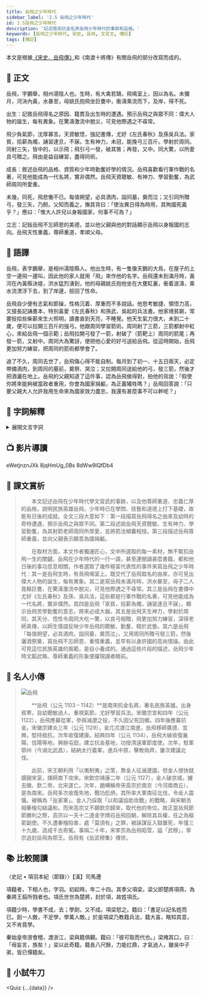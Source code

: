 ```yaml
---
title: 岳飛之少年時代
sidebar_label: '2.5 岳飛之少年時代'
id: 2.5岳飛之少年時代
description: '記述南宋抗金名將岳飛少年時代的事跡和品格。'
keywords: [岳飛之少年時代, 宋史, 岳飛, 文言文, 傳記]
tags: [傳記]
---
```


<Author name="佚名" tags={false} source="《宋史．岳飛傳》、《南渡十將傳》"/>

<p className="pre-text">本文是根據<a href="https://zh.m.wikisource.org/zh-hant/%E5%AE%8B%E5%8F%B2/%E5%8D%B7365">《宋史．岳飛傳》</a>和《南渡十將傳》有關岳飛的部分改寫而成的。</p>

## 📖 正文

<p className="main-text">岳飛，<Annotate title="古人成年（二十歲）後另取的別名，其意思往往與「名」有關聯。">字</Annotate>鵬舉，相州湯陰人也。生時，有大禽若<Annotate title="天鵝。粵 [酷]，[huk6]。">鵠</Annotate>，飛鳴室上，因以為名。未<Annotate title="指嬰兒出生滿一個月。彌︰滿，遍。">彌月</Annotate>，<Annotate title="黃河">河</Annotate><Annotate title="決堤">決</Annotate><Annotate title="今河南省內黃縣。">內黃</Annotate>，水<Annotate title="突然">暴</Annotate>至，母姚氏抱飛坐巨甕中，衝濤乘流而下，<Annotate title="到達">及</Annotate>岸，得不死。</p>

<Remark type="段旨">出生：記敘岳飛得名之原因、籍貫及出生時的遭遇。預示岳飛之與眾不同：偉大人物的誕生，每有異象。在驚濤激流中脫災，可見他際遇之不尋常。</Remark>  

<p className="main-text">飛少<Annotate title="懷有">負</Annotate>氣節，沈厚寡言。天資敏悟，<Annotate title="記憶力強">強記</Annotate>書傳，尤好<Annotate title="即《左傳》，相傳是左丘明所作，主要是記春秋時期的歷史。">《左氏春秋》</Annotate>及<Annotate title="春秋時孫武和戰國時吳起的並稱。皆古代兵家。孫武著《兵法》十三篇。吳起著《吳子》四十八篇。">孫吳兵法</Annotate>。家貧，拾薪為燭，誦習達旦，不<Annotate title="睡覺">寐</Annotate>。生有神力，<Annotate title="還未成年。冠︰古代男子二十歲舉行加冠禮，表示已成年。粵 [貫]，[gun3]。">未冠</Annotate>，能<Annotate title="拉開">挽弓</Annotate>三百斤。學射於周同。同射三矢，皆中<Annotate title="靶心">的</Annotate>，以<Annotate title="演示">示</Annotate>飛；飛引弓一發，破其<Annotate title="箭的尾部">筈</Annotate>；再發，又中。同大驚，以所愛良弓贈之。飛<Annotate title="從此">由是</Annotate><Annotate title="更加">益</Annotate>自練習，盡得同術。</p>

<Remark type="段旨">成長：敘述岳飛的品格、資質和少年時勤奮好學的情況。岳飛喜歡看行軍作戰的名著，可見他能成為一代名將，實非偶然。岳飛天資聰敏、有神力、學習勤奮，為武師周同所愛重。</Remark>  

<p className="main-text"><Annotate title="不久">未幾</Annotate>，同死，飛<Annotate title="十分悲傷。慟︰極悲哀，大哭。粵 [動]，[dung6]。">悲慟</Annotate>不已。每<Annotate title="逢">值</Annotate><Annotate title="農曆每月的初一稱「朔」，十五稱「望」；古人常在這些日子祭祀神靈。">朔望</Annotate>，必具酒肉，<Annotate title="前往">詣</Annotate>同墓，<Annotate title="向死者供獻祭品致敬">奠</Annotate>而泣；又引同所贈弓，發三矢，<Annotate title="於是，才">乃</Annotate><Annotate title="把酒灑在地上表示祭奠。粵 [賴]，[laai6]。">酹</Annotate>。父知而<Annotate title="合宜的事情。這裏用作動詞，稱讚他懂得道義。">義</Annotate>之，撫其背曰：「<Annotate title="假使，將來。">使</Annotate>汝<Annotate title="他日">異日</Annotate>得為時<Annotate title="任用，施展才能。">用</Annotate>，<Annotate title="副詞，表示假設推測語氣。">其</Annotate><Annotate title="為國捐軀">殉國</Annotate><Annotate title="為正義而死。">死義</Annotate>乎？」應曰：「<Annotate title="只要">惟</Annotate>大人許兒以身報國家，何事不可為？」</p>
  
<Remark type="段旨">立志：記敍岳飛不忘師恩的美德，並以他父親與他的對話顯示岳飛以身報國的志向。岳飛天性重義，尊師重道，孝順父母。</Remark>

## 📝 語譯

<div className="translation-text">

岳飛，表字鵬舉，是相州湯陰縣人。他出生時，有一隻像天鵝的大鳥，在屋子的上空一邊飛一邊叫，因此他的家人就用「飛」來作他的名字。岳飛還未到滿月時，黃河在內黃縣決堤，洪水猛烈湧到，他的母親姚氏抱他坐在大甕缸裏，衝着波濤，乘水流漂浮下去，到了岸邊，撿回了性命。  

岳飛自少便有志氣和節操，性格沉着、厚重而不多說話。他思考敏捷、領悟力高，又擅長記誦書本，特別喜愛《左氏春秋》和孫武、吳起的兵法書。他家境貧窮，常要撿拾些柴薪來生火照明，讀書直到天亮，不睡覺。他天生氣力很大，未到二十歲，便可以拉開三百斤的強弓。他跟周同學習箭術。周同射了三箭，三箭都射中紅心，來給岳飛一個示範；岳飛拉開弓發了一箭，射破了（箭靶上）周同的箭尾；再發一箭，又射中。周同大為驚訝，便把他心愛的好弓送給岳飛。從這時開始，岳飛更加努力練習，把周同的箭術都學會了。  

過了不久，周同去世了，岳飛傷心得不能自制。每月到了初一、十五日兩天，必定帶備酒肉，到周同的墓前，奠祭、哭泣；又拉開周同送給他的弓，發三箭，然後才把酒灑在地上。岳飛的父親知道了這件事，認為岳飛做得對，拍他的背說：「假使你將來能夠被當政者重用，你會為國家捐軀，為正義犧牲嗎？」岳飛回答說：「只要父親大人允許我用生命來為國家效力盡忠，我還有甚麼事不可以幹呢？」  

</div>

## 💬 字詞解釋

<details>
  <summary>展開文言字詞</summary>

1. 字︰古人成年（二十歲）後另取的別名，其意思往往與「名」有關聯。

2. 有大禽若鵠︰有像天鵝那樣的大飛鳥。鵠︰天鵝。<span className="py-circle">粵</span> [酷]，[huk6]。
   <!-- ；<span className="py-circle">普</span> [hú]。 -->

3. 因以為名︰因此取「飛」作名字。

4. 未彌月︰未滿一個月。彌月︰指嬰兒出生滿一個月。彌︰滿，遍。

5. 河決內黃︰黃河在內黃決堤。河︰黃河。決︰決堤。內黃︰今河南省內黃縣。

6. 水暴至︰河水突然湧到。暴︰突然。

7. 甕︰陶制盛器，小口大腹，用以盛水和酒等。<span className="py-circle">粵</span> [ung3]。
   <!-- ；<span className="py-circle">普</span> [wèng]。 -->

8.  及岸︰到達岸邊。及︰到達。

9.  飛少負氣節︰岳飛少年時就抱有志氣和節操。負︰懷有。

10. 強記書傳︰閱讀經書、史傳的記憶力很強。傳︰史傳一類的著作。<span className="py-circle">粵</span> [zyun6]。
    <!-- ；<span className="py-circle">普</span> [zhuɑ̀n]。 -->

11. 尤好《左氏春秋》及孫吳兵法︰尤其喜好研究《左傳》及孫子、吳起的兵法。《左氏春秋》︰即《左傳》，相傳是左丘明所作，主要是記春秋時期的歷史。孫吳︰春秋時孫武和戰國時吳起的並稱。皆古代兵家。孫武著《兵法》十三篇。吳起著《吳子》四十八篇。

12. 拾薪為燭︰拾取柴枝作為照明之用。薪︰柴枝。

13. 誦習達旦不寐︰讀書至通宵不睡。誦習︰朗讀研習。寐︰睡覺。

14. 未冠︰還未成年。冠︰古代男子二十歲舉行加冠禮，表示已成年。<span className="py-circle">粵</span> [貫]，[gun3]。
    <!-- ；<span className="py-circle">普</span> [guɑ̀n]。 -->

15. 能挽弓三百斤︰能拉開需要三百斤力量才能拉開的弓。挽︰拉開。

16. 學射於周同︰向周同學習射箭。

17. 同射三矢︰周同射出三箭。矢︰箭。<span className="py-circle">粵</span> [此]，[ci2]。
    <!-- ；<span className="py-circle">普</span> [shǐ]。 -->

18. 皆中的︰都射中靶心。的︰靶心。

19. 以示飛︰向岳飛演示射箭的方法。示︰演示。

20. 破其筈︰射破了周同那枝箭的箭尾，即同樣射中靶心。筈︰箭的尾部。<span className="py-circle">粵</span> [括]，[kut3]。
    <!-- ；<span className="py-circle">普</span> [kuò]。 -->

21. 飛由是益自練習︰岳飛從此更加努力自己練習。由是︰從此。益︰更加。

22. 盡得同術︰學盡周同的射箭技法，即深得其真傳。術︰技藝，這裏指射箭之術。

23. 悲慟不已︰十分悲傷。慟︰極悲哀，大哭。<span className="py-circle">粵</span> [動]，[dung6]。
    <!-- ；<span className="py-circle">普</span> [tòng]。 -->

24. 每值朔望︰每逢農曆初一、十五。值︰逢。朔望︰農曆每月的初一稱「朔」，十五稱「望」；古人常在這些日子祭祀神靈。

25. 必具酒肉︰必帶備酒和肉。具︰備辦。

26. 詣同墓︰前往拜祀周同之墓。詣︰前往。

27. 奠而泣︰邊拜祭邊哭。奠︰向死者供獻祭品致敬。

28. 乃酹︰才祭奠。乃︰於是，才。酹︰把酒灑在地上表示祭奠。<span className="py-circle">粵</span> [賴]，[laai6]。
    <!-- ；<span className="py-circle">普</span> [lèi]。 -->

29. 父知而義之︰父親知道後稱讚他懂得道義。義︰合宜的事情。這裏用作動詞。

30. 使汝異日得為時用︰假使你將來能夠因應時勢需要而得到任用。使︰假使。異日︰他日，將來。時︰時勢。用︰任用，施展才能。

31. 其殉國死義乎︰會為國捐軀、為正義犧牲嗎？其︰副詞，表示假設推測語氣。殉國︰為國捐軀。死義︰為正義而死。

32. 惟大人許兒以身報國家︰只要父親您容許兒子以性命報效國家。惟︰只要。大人︰對父親之敬稱。許︰容許。身︰軀體，性命。

33. 何事不可為︰有甚麼事情不能做呢！為︰做。  

</details>

## 📺 影片導讀

<Tabs>
  <TabItem value="盡忠報國的岳飛" default>
    <Youtube>eWetjnznJXk</Youtube>
  </TabItem>
  <TabItem value="名人故事之旅">
    <Youtube>8jqHmUg_0Bs</Youtube>
  </TabItem>
  <TabItem value="百家講壇">
    <Youtube>8dWw9lQfDb4</Youtube>
  </TabItem>
</Tabs>

## 🌈 課文賞析

>　　本文記述岳飛在少年時代學文習武的事跡，以及他尊師重道、忠義仁厚的品格，說明民族英雄岳飛，少年時已在學問、技藝和道德上打下基礎，故能有日後的成就。全文三段大意如下︰第一段描寫岳飛得名之由來及幼時的奇特遭遇，預示岳飛之與眾不同。第二段述說岳飛天資聰敏、生有神力、學習勤奮，為其射箭老師周同所厚愛，並將箭法傾囊相授。第三段描述岳飛尊師重義，並向父親表示願意為國捐軀。  
>
>　　在取材方面，本文作者獨運匠心，文中所選取的每一素材，無不緊扣岳飛一生的關鍵。岳飛在少年時代的一行一語，甚至連閱讀甚麼書籍，都和他日後的事功息息相關。作者選取了幾件極富代表性的事件來寫岳飛之少年時代︰其一是岳飛生時，有鳥飛鳴室上。既交代了岳飛取名的由來，亦可見出偉大人物的誕生，每有異象。其二是寫岳飛未滿月時，洪水暴至，母子二人竟賴巨甕，在驚濤激流中脫災，可見他際遇之不尋常。其三是岳飛在書傳中尤好《左氏春秋》及孫、吳兵法，這些都是行軍作戰的名著，可見他能成為一代名將，實非偶然。其四是岳飛「家貧，拾薪為燭，誦習達旦不寐」，顯示岳飛苦學勤奮的意志，將來必成大器。其五是岳飛天生神力，學射於周同，其天分、悟性令周同大吃一驚，以良弓相贈，飛更加努力練習，深得老師真傳，以師生情誼反映少年岳飛的聰敏、勤奮，精於武藝。其六是岳飛「每值朔望，必具酒肉，詣同墓，奠而泣」，又用周同所贈弓發三箭，然後灑酒祭奠，寫岳飛不忘師恩、重情重義，並早有以身許國的高尚情操。由此可見這位民族英雄的風範，是自小養成的。通過這些片段的描述，岳飛少年時文韜武略、尊師重義的形象便躍現讀者眼前。  

## 🦹 名人小傳

> ![岳飛](/img/S1/2.5岳飛之少年時代/精忠報國.jpg)
> 
>　　**岳飛（公元 1103 – 1142）**是南宋抗金名將，著名民族英雄。出身貧寒，自幼聰敏過人，重視氣節，尤好學習兵法。宋徽宗宣和四年（公元 1122），岳飛應募從軍，參與滅遼之役，不久因父死回鄉。四年後應募抗金。宋徽宗建炎三年（公元 1129），金兀朮渡江南進，岳飛移師廣德、宜興，堅持抵抗，次年收復建康。紹興四年（公元 1134），岳飛大破收復襄陽、信陽等地，興辦屯田，建立抗金基地，功授清遠軍節度使。次年，駐軍鄂州（今湖北武昌），結納太行義軍，進兵中原，擊敗偽齊，屢次建議北伐。
>
>　　此前，宋王朝利用「以夷制夷」之策，靠金人征滅遼國，但金人很快就覬覦宋室，揮師南下攻宋。宋欽宗靖康二年（公元 1127），金人破京城，擄去徽、欽二帝，北宋遂亡。次年，趙構稱帝宋高宗於南京（今河南商丘），是為南宋。岳飛多次收復失地，戰功彪炳，其所率大軍南征北伐，令金人震懾，被稱為「岳家軍」。金人乃採取「以和議協助攻戰」的戰略，與宋朝丞相秦檜勾結議和。而宋高宗又不願欽宗歸來，取代他的帝位。故正當岳飛節節勝利之際，高宗以一天十二道金字牌召岳飛回朝，解除其兵權，任之為樞密副使。不久遭秦檜陷害，處「莫須有」之罪，被誣謀反入獄置死，年僅三十九歲。造成千古奇冤。事隔二十年，宋孝宗為岳飛昭雪，謚「武穆」，寧宗追封岳飛為鄂王。岳飛有《岳武穆集》傳世。



## 📚 比較閱讀

<p className="source-text">〈史記 • 項羽本紀（節錄）〉【漢】司馬遷</p>

<div className="translation-text">

項籍者，下相人也，字羽。初起時，年二十四。其季父項梁，梁父即楚將項燕，為秦將王翦所戮者也。項氏世世為楚將，封於項，故姓項氏。

項籍少時，學書不成，去；學劍，又不成。項梁怒之。籍曰：「書足以記名姓而已。劍一人敵，不足學，學萬人敵。」於是項梁乃教籍兵法，籍大喜，略知其意，又不肯竟學。

秦始皇帝游會稽，渡浙江，梁與籍俱觀。籍曰：「彼可取而代也。」梁掩其口，曰：「毋妄言，族矣！」梁以此奇籍。籍長八尺餘，力能扛鼎，才氣過人，雖吳中子弟，皆已憚籍矣。

</div>

## 🚀 小試牛刀


<Quiz {...{data}} />